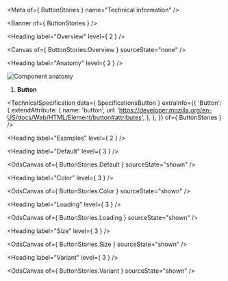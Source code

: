 
<Meta of={ ButtonStories } name="Technical information" />

<Banner of={ ButtonStories } />

<Heading label="Overview" level={ 2 } />

<Canvas of={ ButtonStories.Overview } sourceState="none" />

<Heading label="Anatomy" level={ 2 } />

![Component anatomy](components/button/anatomy-tech.png "Component anatomy")

1. **Button**

<TechnicalSpecification
  data={ SpecificationsButton }
  extraInfo={{
    'Button': {
      extendAttribute: {
        name: 'button',
        url: 'https://developer.mozilla.org/en-US/docs/Web/HTML/Element/button#attributes',
      },
    },
  }}
  of={ ButtonStories } />

<Heading label="Examples" level={ 2 } />

<Heading label="Default" level={ 3 } />

<OdsCanvas of={ ButtonStories.Default } sourceState="shown" />

<Heading label="Color" level={ 3 } />

<OdsCanvas of={ ButtonStories.Color } sourceState="shown" />

<Heading label="Loading" level={ 3 } />

<OdsCanvas of={ ButtonStories.Loading } sourceState="shown" />

<Heading label="Size" level={ 3 } />

<OdsCanvas of={ ButtonStories.Size } sourceState="shown" />

<Heading label="Variant" level={ 3 } />

<OdsCanvas of={ ButtonStories.Variant } sourceState="shown" />
